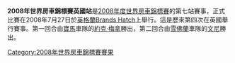 {{Unreferenced|time=2012-03-19T09:40:11+00:00 }} 

'''2008年世界房車錦標賽英國站'''是[[2008年度世界房車錦標賽|2008年度世界房車錦標賽]]的第七站賽事，正式比賽在2008年7月27日於[[英格蘭|英格蘭]][[Brands_Hatch|Brands Hatch]]上舉行。這是歷來第四次在英國舉行賽事。第一回合由[[寶馬|寶馬]]車隊的[[約克·梅拿|約克·梅拿]]勝出，第二回合由[[雪佛蘭|雪佛蘭]]車隊的[[文尼|文尼]]勝出。

{{WTCC-stub}}

{{WTCC race
|Name_of_race=世界房車錦標賽英國站
|Year_of_race=2008
|Previous_race_in_season=[[2008年世界房車錦標賽葡萄牙站|2008年世界房車錦標賽葡萄牙站]]
|Next_race_in_season=[[2008年世界房車錦標賽德國站|2008年世界房車錦標賽德國站]]
|Previous_year's_race=[[2007年世界房車錦標賽英國站|2007年世界房車錦標賽英國站]]
|Next_year's_race=[[2009年世界房車錦標賽英國站|2009年世界房車錦標賽英國站]]
}}

[[Category:2008年世界房車錦標賽賽果|Category:2008年世界房車錦標賽賽果]]